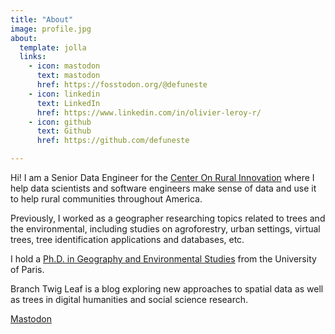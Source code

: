 ```yaml
---
title: "About"
image: profile.jpg
about:
  template: jolla
  links:
    - icon: mastodon
      text: mastodon
      href: https://fosstodon.org/@defuneste
    - icon: linkedin
      text: LinkedIn
      href: https://www.linkedin.com/in/olivier-leroy-r/
    - icon: github
      text: Github
      href: https://github.com/defuneste

---
```


Hi! I am a Senior Data Engineer for the [Center On Rural Innovation](https://ruralinnovation.us/) where I help data scientists and software engineers make sense of data and use it to help rural communities throughout America.

Previously, I worked as a geographer researching topics related to trees and the environmental, including studies on agroforestry, urban settings, virtual trees, tree identification applications and databases, etc. 

I hold a [Ph.D. in Geography and Environmental Studies](https://www.theses.fr/2017USPCC139) from the University of Paris.


Branch Twig Leaf is a blog exploring new approaches to spatial data as well as trees in digital humanities and social science research.

<a rel="me" href="https://fosstodon.org/@defuneste">Mastodon</a>
